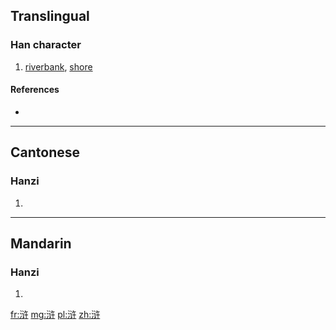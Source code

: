 {{also|滸}}
==Translingual==

===Han character===
{{Han char|rn=85|rad=水|as=06|sn=9|four=|canj=EIVJ}}

# [[riverbank]], [[shore]]

====References====
* {{Han ref|kx=0623.171|hdz=31616.090|uh=6D52|ud=27986}}

----

==Cantonese==

===Hanzi===
{{yue-hanzi|jyut=|y=wu2|tra=滸}}

# {{defn|lang=yue|sort=水06}}

----

==Mandarin==

===Hanzi===
{{cmn-hanzi|tra=滸|pin=[[cún]] ([[cun2]]), [[hǔ]] ([[hu3]]), [[xùn]] ([[xun4]])|wg=ts'un<sup>2</sup>, hu<sup>3</sup>, hsün<sup>4</sup>}}

# {{defn|lang=cmn|sort=水06}}

[[fr:浒]]
[[mg:浒]]
[[pl:浒]]
[[zh:浒]]